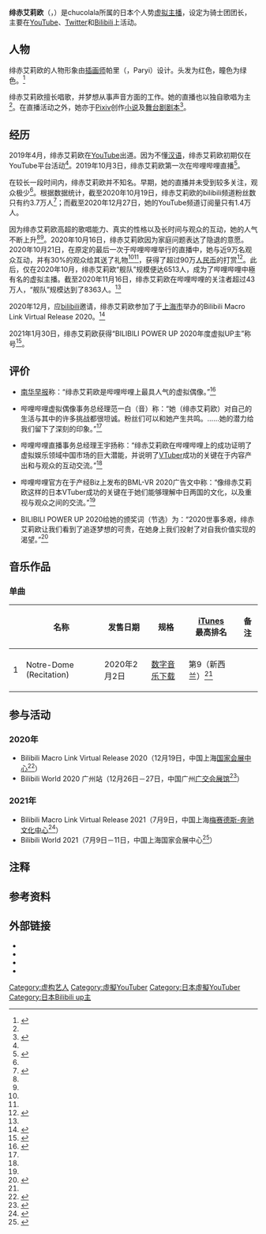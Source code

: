 {{Infobox YouTube personality
| name = 绯赤艾莉欧
| logo = 
| logo caption = 
| image = 
| imagesize = 
| caption = 
| birth_name = 
| birth_date = 6月15日
| height = 170 cm
| death_date = 
| death_place = 
| nationality = 
| occupation = [[虚拟主播|虚拟主播]]、虛擬[[偶像_(日本)|偶像]]
| website = 
| pseudonym =
| channel_display_name = {{lang|ja|緋赤エリオhiseki_erio channel}}
| channel_url = UCQ7KYc1-IMQ8_Uz7XTE5DWw
| channel_direct_url = 
| years_active = 2019年4月30日－
| genre = 杂谈、[[音乐|音乐]]
| subscribers = 1.59萬人
| subscriber_date = 2022年2月16日
| views = 157,809回
| view_date = 2022年2月16日
| network = 
| associated_acts = 
| catchphrase(s) = 
| silver_button = no
| silver_year = 
| gold_button = no
| gold_year = 
| diamond_button = no
| diamond_year = 
| ruby_button = no
| ruby_year = 
| stats_update = 2020年12月27日
}}
{{Infobox bilibili personality
|name= 绯赤艾莉欧Official
|channel_url = 407106379
|channel_display_name = 绯赤艾莉欧Official
|subscribers = 48.1萬
|subscriber_date = 2022年2月16日
|views= 2040.7萬
|view_date = 2022年2月16日
| years_active = 2019年5月3日－
|silver_TV=yes
| stats_update = 2020年12月27日
}}
'''绯赤艾莉欧'''（{{jpn|j=緋赤エリオ|rm=Hiseki Erio|f=y}}，{{bd||6月15日|||}}）是chucolala所属的日本个人势{{notetag|即她是非企业所属，以个人形式活动的虚拟主播。}}[[虚拟主播|虚拟主播]]，设定为骑士团团长，主要在[[YouTube|YouTube]]、[[Twitter|Twitter]]和[[Bilibili|Bilibili]]上活动。

== 人物 ==
绯赤艾莉欧的人物形象由[[插画师|插画师]]帕里（{{lang|ja|パリィ}}，Paryi）设计。头发为红色，瞳色为绿色。<ref name="im">{{cite web|url=https://nlab.itmedia.co.jp/nl/articles/2012/21/news008.html|script-title=ja:日本発なのに中国のBilibiliでブレイクしたVTuberの緋赤エリオちゃんにあやかりたくていろいろ聞いてみました|website=ITMedia|access-date=2020-12-27|archive-date=2021-01-24|archive-url=https://web.archive.org/web/20210124192335/https://nlab.itmedia.co.jp/nl/articles/2012/21/news008.html|dead-url=no}}</ref>

绯赤艾莉欧擅长唱歌，并梦想从事声音方面的工作。她的直播也以独自歌唱为主<ref name="sk"/>。在直播活动之外，她亦于[[Pixiv|Pixiv]]创作[[小说|小说]]及[[舞台剧|舞台剧]][[剧本|剧本]]<ref name="tc">{{cite web|url=https://www.tunecore.co.jp/artists/Erio-Hiseki|script-title=ja:緋赤エリオ リリース|website=TuneCore Japan|access-date=2020-12-27}}</ref>。

== 经历 ==
2019年4月，绯赤艾莉欧在[[YouTube|YouTube]]出道。因为不懂[[汉语|汉语]]，绯赤艾莉欧初期仅在YouTube平台活动<ref name="im"/>。2019年10月3日，绯赤艾莉欧第一次在哔哩哔哩直播<ref name="sk">{{cite web|url=https://www.sankeibiz.jp/business/news/201124/prl2011241216103-n1.htm|script-title=ja:Bilibili、中国トップバーチャルライバーによるオフライン・ライブイベント「Bilibili Macro Link-VR」を開催|website=SankeiBiz|access-date=2020-12-27}}</ref>。

在较长一段时间内，绯赤艾莉欧并不知名。早期，她的直播并未受到较多关注，观众极少<ref Name="SCMP"/>。根据数据统计，截至2020年10月19日，绯赤艾莉欧的bilibili频道粉丝数只有约3.7万人<ref>{{cite web|url=https://mp.weixin.qq.com/s/uYZuR6CDy9iY2nGCg84fpQ|title=传说的诞生：虚拟主播绯赤艾力欧“变形记”|author=雪豆|date=2020-10-24|website=“机核”微信公众号|access-date=2020-12-27}}</ref>；而截至2020年12月27日，她的YouTube频道订阅量只有1.4万人。

因为绯赤艾莉欧高超的歌唱能力、真实的性格以及长时间与观众的互动，她的人气不断上升<ref Name="SCMP"/><ref name="sk"/>。2020年10月16日，绯赤艾莉欧因为家庭问题表达了隐退的意愿。2020年10月21日，在原定的最后一次于哔哩哔哩举行的直播中，她与近9万名观众互动，并有30%的观众给其送了礼物<ref Name="SCMP"/><ref name="sk"/>，获得了超过90万[[人民币|人民币]]的打赏<ref>{{cite web|url=http://tech.hexun.com/2020-12-22/202678466.html|title=虚拟偶像，B站打开“折叠空间”|website=和讯网|access-date=2020-12-27}}</ref>。此后，仅在2020年10月，绯赤艾莉欧“舰队”{{notetag|哔哩哔哩直播特有的打赏制度，观众每月以一定数目人民币对主播表示支持，从低到高分“舰长”“提督”“总督”三个级别，级别越高打赏金额越多。充值最低级别的“舰长”每月需支付198元。}}规模便达6513人，成为了哔哩哔哩中極有名的虚拟主播。截至2020年11月16日，绯赤艾莉欧在哔哩哔哩的关注者超过43万人，“舰队”规模达到了8363人。<ref name="sk"/>

2020年12月，应[[bilibili|bilibili]]邀请，绯赤艾莉欧参加了于[[上海市|上海市]]举办的Bilibili Macro Link Virtual Release 2020。<ref name="pn">{{cite web|url=https://panora.tokyo/archives/14079|script-title=ja:Bilibili、12/19開催のライブ「Bilibili Macro Link-VR」に日本人VTuber・緋赤エリオの出演を追加発表|website=PANORA TOKYO|access-date=2020-12-27|archive-date=2021-01-19|archive-url=https://web.archive.org/web/20210119060143/https://panora.tokyo/archives/14079|dead-url=no}}</ref>

2021年1月30日，绯赤艾莉欧获得“BILIBILI POWER UP 2020年度虚拟UP主”称号<ref>{{cite web|url=https://www.bilibili.com/BPU2020/#/stage3|title=BILIBILI POWER UP 2020 年度百大UP主颁奖|website=哔哩哔哩|access-date=2021-01-31|archive-date=2021-01-30|archive-url=https://web.archive.org/web/20210130220415/https://www.bilibili.com/BPU2020/#/stage3|dead-url=no}}</ref>。

== 评价 ==
*[[南华早报|南华早报]]称：“绯赤艾莉欧是哔哩哔哩上最具人气的虚拟偶像。”<ref Name="SCMP">{{cite web|url=https://www.scmp.com/lifestyle/entertainment/article/3111890/chinas-virtual-idols-digital-avatars-and-human-voices-meet|title=China’s virtual idols with digital avatars and human voices: meet the live-stream kings and queens of Bilibili|author=Elaine Yau|date=2020-12-01|website=[[南华早报|南华早报]]|access-date=2020-12-27|subscription=yes|archive-date=2021-02-13|archive-url=https://web.archive.org/web/20210213201244/https://www.scmp.com/lifestyle/entertainment/article/3111890/chinas-virtual-idols-digital-avatars-and-human-voices-meet|dead-url=no}}</ref>

*哔哩哔哩虚拟偶像事务总经理范一白（音）称：“她（绯赤艾莉欧）对自己的生活与其中的许多挑战都很坦诚。粉丝们可以和她产生共鸣。……她的潜力给我们留下了深刻的印象。”<ref Name="SCMP"/>

*哔哩哔哩直播事务总经理王宇扬称：“绯赤艾莉欧在哔哩哔哩上的成功证明了虚拟娱乐领域中国市场的巨大潜能，并说明了[[VTuber|VTuber]]成功的关键在于内容产出和与观众的互动交流。”<ref name="pn"/>

*哔哩哔哩官方在于产经Biz上发布的BML-VR 2020广告文中称：“像绯赤艾莉欧这样的日本VTuber成功的关键在于她们能够理解中日两国的文化，以及重视与观众之间的交流。”<ref name="sk"/>

*BILIBILI POWER UP 2020给她的颁奖词（节选）为：“2020世事多艰，绯赤艾莉欧让我们看到了追逐梦想的可贵，在她身上我们投射了对自我价值实现的渴望。”<ref>{{cite web|url=https://www.bilibili.com/video/BV1Sy4y117iz|title=BILIBILI POWER UP 2020百大UP主颁奖 全程回顾（上）|website=哔哩哔哩|date=2021-01-30|access-date=2021-01-31}}</ref>

== 音乐作品 ==
=== 单曲 ===
{| class="wikitable"
! 
! 名称
! 发售日期
! 规格
! [[iTunes|iTunes]]<br />最高排名
! 备注
|-
! 1
| Notre-Dome (Recitation)
| 2020年2月2日
| [[数字音乐下载|数字音乐下载]]
| 第9（新西兰）<ref name="tc"/>
| 
|}

== 参与活动 ==

===2020年===
*Bilibili Macro Link Virtual Release 2020（12月19日，中国上海[[国家会展中心_(上海)|国家会展中心]]<ref>{{cite web|url=https://bml.bilibili.com/2020/index.html#/vr|title=BML-VR 2020 官网|website=[[bilibili|bilibili]]|access-date=2020-12-27|archive-date=2020-07-04|archive-url=https://web.archive.org/web/20200704033719/https://bml.bilibili.com/2020/index.html#/vr|dead-url=no}}</ref>）
*Bilibili World 2020 广州站（12月26日－27日，中国广州[[广交会展馆|广交会展馆]]<ref>{{cite web|url=https://bw.bilibili.com/2020/index.html#/bwgz|title=Bilibili World 2020 广州站官网|website=[[bilibili|bilibili]]|access-date=2020-12-27|archive-date=2021-03-19|archive-url=https://web.archive.org/web/20210319071937/https://bw.bilibili.com/2020/index.html#/bwgz|dead-url=no}}</ref>）

===2021年===
*Bilibili Macro Link Virtual Release 2021（7月9日，中国上海[[梅赛德斯-奔驰文化中心|梅赛德斯-奔驰文化中心]]<ref>{{cite web|url=https://bml.bilibili.com/vr|title=BML-VR 2021 官网|website=[[bilibili|bilibili]]|access-date=2021-06-10|archive-date=2021-06-26|archive-url=https://web.archive.org/web/20210626025341/https://bml.bilibili.com/vr|dead-url=no}}</ref>）
*Bilibili World 2021（7月9日－11日，中国上海国家会展中心<ref>{{cite web|url=https://bw.bilibili.com/2021/m/index.html#/home|title=Bilibili World 2021官网|website=[[bilibili|bilibili]]|access-date=2021-06-10|archive-date=2021-06-20|archive-url=https://web.archive.org/web/20210620134816/https://bw.bilibili.com/2021/m/index.html#/home|dead-url=no}}</ref>）

==注释==
{{notefoot}}

== 参考资料 ==
{{reflist|2}}

== 外部链接 ==
* {{Official|https://hisekierio.fanbox.cc}}
* {{YouTube|channel=UCQ7KYc1-IMQ8_Uz7XTE5DWw|hiseki_erio channel}}
* {{Bilibili|user=407106379|绯赤艾莉欧Official}}
* {{Twitter|hiseki_erio}}

{{虚拟YouTuber}}
{{DEFAULTSORT:Hiseki Erio}}
[[Category:虚构艺人|Category:虚构艺人]]
[[Category:虛擬YouTuber|Category:虛擬YouTuber]]
[[Category:日本虛擬YouTuber|Category:日本虛擬YouTuber]]
[[Category:日本Bilibili_up主|Category:日本Bilibili up主]]